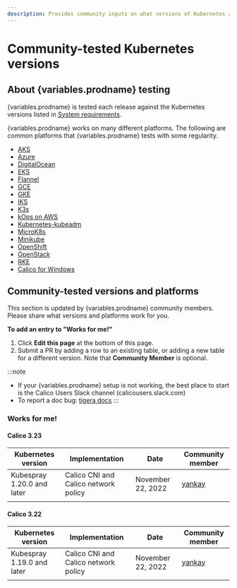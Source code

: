 ```yaml
---
description: Provides community inputs on what versions of Kubernetes and platforms work with Calico.
---
```


# Community-tested Kubernetes versions

## About {variables.prodname} testing

{variables.prodname} is tested each release against the Kubernetes versions listed in [System requirements](requirements.mdx). 

{variables.prodname} works on many different platforms. The following are common platforms that {variables.prodname} tests with some regularity.  

- [AKS](managed-public-cloud/aks.mdx)
- [Azure](self-managed-public-cloud/azure.mdx)
- [DigitalOcean](self-managed-public-cloud/do.mdx)
- [EKS](managed-public-cloud/eks.mdx)
- [Flannel](flannel/install-for-flannel.mdx)
- [GCE](self-managed-public-cloud/gce.mdx)
- [GKE](managed-public-cloud/gke.mdx)
- [IKS](managed-public-cloud/iks.mdx)
- [K3s](k3s/index.mdx)
- [kOps on AWS](self-managed-public-cloud/aws)
- [Kubernetes-kubeadm](self-managed-onprem/onpremises)
- [MicroK8s](microk8s)
- [Minikube](minikube)
- [OpenShift](openshift/installation.mdx)
- [OpenStack](../openstack/overview.mdx)
- [RKE](rancher.mdx)
- [Calico for Windows](windows-calico/quickstart.mdx)

## Community-tested versions and platforms

This section is updated by {variables.prodname} community members. Please share what versions and platforms work for you. 

**To add an entry to "Works for me!"**

1. Click **Edit this page** at the bottom of this page. 
1. Submit a PR by adding a row to an existing table, or adding a new table for a different version. Note that **Community Member** is optional.

:::note
- If your {variables.prodname} setup is not working, the best place to start is the Calico Users Slack channel (calicousers.slack.com)
- To report a doc bug: [tigera docs](https://github.com/tigera/docs/issues)
:::

### Works for me!

#### Calico 3.23 

| Kubernetes version         | Implementation                       | Date              | Community member                        |
| -------------------------- | ------------------------------------ | ----------------- | ----------------------------------- |
| Kubespray 1.20.0 and later | Calico CNI and Calico network policy | November 22, 2022 | [yankay](https://github.com/yankay) |
|                            |                                      |                   |                                  |

#### Calico 3.22 

| Kubernetes version         | Implementation                       | Date              | Community member                        |
| -------------------------- | ------------------------------------ | ----------------- | ----------------------------------- |
| Kubespray 1.19.0 and later | Calico CNI and Calico network policy | November 22, 2022 | [yankay](https://github.com/yankay) |
|                            |                                      |                   |                                     |
